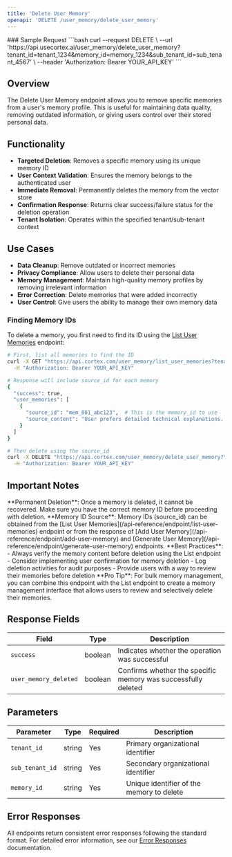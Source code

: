 ```yaml
---
title: 'Delete User Memory'
openapi: 'DELETE /user_memory/delete_user_memory'
---
```



<Panel>
  <TableOfContents />
</Panel>
<TryIt />
### Sample Request
```bash
curl --request DELETE \
  --url 'https://api.usecortex.ai/user_memory/delete_user_memory?tenant_id=tenant_1234&memory_id=memory_1234&sub_tenant_id=sub_tenant_4567' \
  --header 'Authorization: Bearer YOUR_API_KEY'
  ```


## Overview

The Delete User Memory endpoint allows you to remove specific memories from a user's memory profile. This is useful for maintaining data quality, removing outdated information, or giving users control over their stored personal data.

## Functionality

- **Targeted Deletion**: Removes a specific memory using its unique memory ID
- **User Context Validation**: Ensures the memory belongs to the authenticated user
- **Immediate Removal**: Permanently deletes the memory from the vector store
- **Confirmation Response**: Returns clear success/failure status for the deletion operation
- **Tenant Isolation**: Operates within the specified tenant/sub-tenant context

## Use Cases

- **Data Cleanup**: Remove outdated or incorrect memories
- **Privacy Compliance**: Allow users to delete their personal data
- **Memory Management**: Maintain high-quality memory profiles by removing irrelevant information
- **Error Correction**: Delete memories that were added incorrectly
- **User Control**: Give users the ability to manage their own memory data

### Finding Memory IDs

To delete a memory, you first need to find its ID using the [List User Memories](/api-reference/endpoint/list-user-memories) endpoint:

```bash
# First, list all memories to find the ID
curl -X GET "https://api.cortex.com/user_memory/list_user_memories?tenant_id=company_123&sub_tenant_id=marketing_team" \
  -H "Authorization: Bearer YOUR_API_KEY"

# Response will include source_id for each memory
{
  "success": true,
  "user_memories": [
    {
      "source_id": "mem_001_abc123",  # This is the memory_id to use
      "source_content": "User prefers detailed technical explanations..."
    }
  ]
}

# Then delete using the source_id
curl -X DELETE "https://api.cortex.com/user_memory/delete_user_memory?tenant_id=company_123&sub_tenant_id=marketing_team&memory_id=mem_001_abc123" \
  -H "Authorization: Bearer YOUR_API_KEY"
```

## Important Notes

<Warning>
**Permanent Deletion**: Once a memory is deleted, it cannot be recovered. Make sure you have the correct memory ID before proceeding with deletion.
</Warning>

<Note>
**Memory ID Source**: Memory IDs (source_id) can be obtained from the [List User Memories](/api-reference/endpoint/list-user-memories) endpoint or from the response of [Add User Memory](/api-reference/endpoint/add-user-memory) and [Generate User Memory](/api-reference/endpoint/generate-user-memory) endpoints.
</Note>

<Info>
**Best Practices**:
- Always verify the memory content before deletion using the List endpoint
- Consider implementing user confirmation for memory deletion
- Log deletion activities for audit purposes
- Provide users with a way to review their memories before deletion
</Info>

<Tip>
**Pro Tip**: For bulk memory management, you can combine this endpoint with the List endpoint to create a memory management interface that allows users to review and selectively delete their memories.
</Tip>

## Response Fields

| Field | Type | Description |
|-------|------|-------------|
| `success` | boolean | Indicates whether the operation was successful |
| `user_memory_deleted` | boolean | Confirms whether the specific memory was successfully deleted |

## Parameters

| Parameter | Type | Required | Description |
|-----------|------|----------|-------------|
| `tenant_id` | string | Yes | Primary organizational identifier |
| `sub_tenant_id` | string | Yes | Secondary organizational identifier |
| `memory_id` | string | Yes | Unique identifier of the memory to delete |

## Error Responses

All endpoints return consistent error responses following the standard format. For detailed error information, see our [Error Responses](/api-reference/error-responses) documentation.

